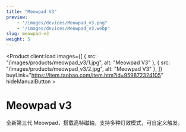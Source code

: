 ```yaml
---
title: "Meowpad V3"
preview:
    - "/images/devices/Meowpad_v3.png"
    - "/images/devices/Meowpad_v3.webp"
slug: meowpad-v3
weight: 5
---
```



<Product client:load
    images={[
        {
            src: "/images/products/meowpad_v3/1.jpg",
            alt: "Meowpad V3"
        },
        {
            src: "/images/products/meowpad_v3/2.jpg",
            alt: "Meowpad V3"
        },
    ]}
    buyLink="https://item.taobao.com/item.htm?id=959872324105"
    hideManualButton
    >
    <h1 slot="title">Meowpad v3</h1>
    <p slot="description">全新第三代 Meowpad，搭载高特磁轴，支持多种灯效模式，可自定义触发。</p>
    <div class="product-icon-labels">
        <IconLabel icon="solar:cpu-bolt-outline" label="全新设计" size="large" client:load />
        <IconLabel icon="solar:paint-roller-outline" label="超高颜值" size="large" client:load />
        <IconLabel icon="solar:magic-stick-2-outline" label="高自定义" size="large" client:load />
        <IconLabel icon="solar:stars-minimalistic-outline" label="炫彩灯效" size="large" client:load />
    </div>
</Product>

